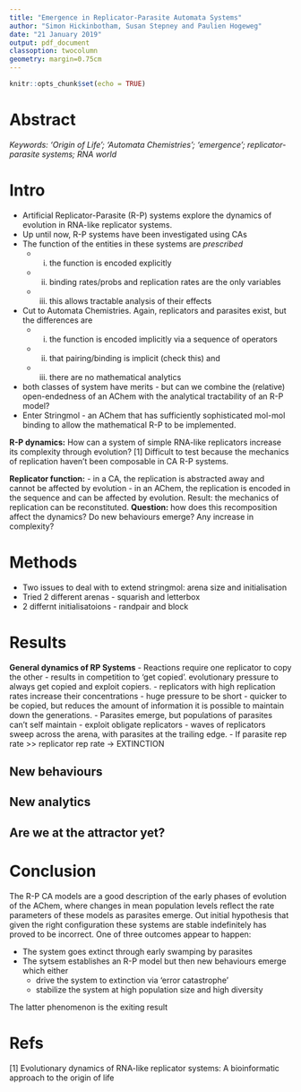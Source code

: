```yaml
---
title: "Emergence in Replicator-Parasite Automata Systems"
author: "Simon Hickinbotham, Susan Stepney and Paulien Hogeweg"
date: "21 January 2019"
output: pdf_document
classoption: twocolumn
geometry: margin=0.75cm
---
```


```r
knitr::opts_chunk$set(echo = TRUE)
```

# Abstract


*Keywords: 'Origin of Life'; 'Automata Chemistries'; 'emergence'; replicator-parasite systems; RNA world*

# Intro

- Artificial Replicator-Parasite (R-P) systems explore the dynamics of evolution in RNA-like replicator systems. 
- Up until now, R-P systems have been investigated using CAs
- The function of the entities in these systems are *prescribed*
    - i) the function is encoded explicitly
    - ii) binding rates/probs and replication rates are the only variables
    - iii) this allows tractable analysis of their effects


- Cut to Automata Chemistries. Again, replicators and parasites exist, but the differences are 
    - i) the function is encoded implicitly via a sequence of operators
    - ii) that pairing/binding is implicit (check this) and 
    - iii) there are no mathematical analytics
    
- both classes of system have merits - but can we combine the (relative) open-endedness of an AChem with the analytical tractability of an R-P model? 
- Enter Stringmol - an AChem that has sufficiently sophisticated mol-mol binding to allow the mathematical R-P to be implemented. 


**R-P dynamics:** How can a system of simple RNA-like replicators increase its
complexity through evolution? [1] Difficult to test because the mechanics of replication haven't been composable in CA R-P systems. 


**Replicator function:**
- in a CA, the replication is abstracted away and cannot be affected by evolution
- in an AChem, the replication is encoded in the sequence and can be affected by evolution. Result: the mechanics of replication can be reconstituted. **Question:** how does this recomposition affect the dynamics? Do new behaviours emerge? Any increase in complexity? 

# Methods

- Two issues to deal with to extend stringmol: arena size and initialisation
- Tried 2 different arenas - squarish and letterbox
- 2 differnt initialisatoions - randpair and block



# Results

**General dynamics of RP Systems**
 - Reactions require one replicator to copy the other - results in competition to 'get copied'. evolutionary pressure to always get copied and exploit copiers.
 - replicators with high replication rates increase their concentrations - huge pressure to be short - quicker to be copied, but reduces the amount of information it is possible to maintain down the generations.
 - Parasites emerge, but populations of parasites can't self maintain - exploit obligate replicators
 - waves of replicators sweep across the arena, with parasites at the trailing edge.
 - If parasite rep rate >> replicator rep rate -> EXTINCTION

## New behaviours

## New analytics

## Are we at the attractor yet? 


# Conclusion

The R-P CA models are a good description of the early phases of evolution of the AChem, where changes in mean population levels reflect the rate parameters of these models as parasites emerge. Out initial hypothesis that given the right configuration these systems are stable indefinitely has proved to be incorrect. One of three outcomes appear to happen:

- The system goes extinct through early swamping by parasites
- The sytsem establishes an R-P model but then new behaviours emerge which either
    - drive the system to extinction via 'error catastrophe'
    - stabilize the system at high population size and high diversity

The latter phenomenon is the exiting result

# Refs 

[1] Evolutionary dynamics of RNA-like replicator systems: A bioinformatic approach to the origin of life



